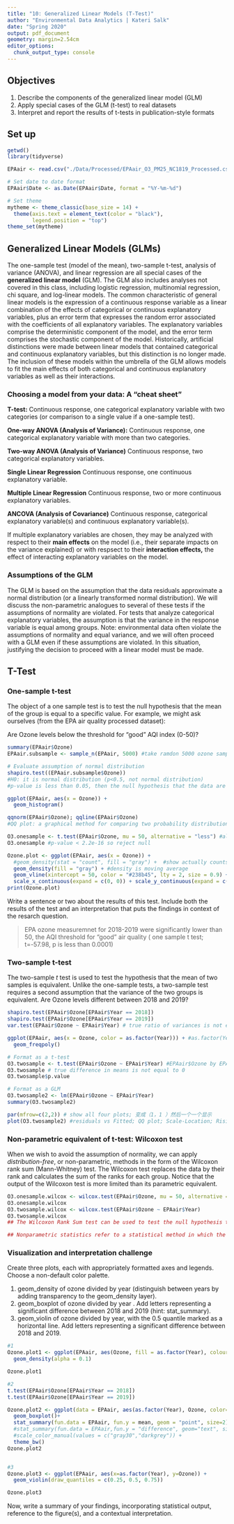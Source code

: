 ```yaml
---
title: "10: Generalized Linear Models (T-Test)"
author: "Environmental Data Analytics | Kateri Salk"
date: "Spring 2020"
output: pdf_document
geometry: margin=2.54cm
editor_options: 
  chunk_output_type: console
---
```


## Objectives
1. Describe the components of the generalized linear model (GLM)
2. Apply special cases of the GLM (t-test) to real datasets
3. Interpret and report the results of t-tests in publication-style formats

## Set up
```r
getwd()
library(tidyverse)

EPAair <- read.csv("./Data/Processed/EPAair_O3_PM25_NC1819_Processed.csv")

# Set date to date format
EPAair$Date <- as.Date(EPAair$Date, format = "%Y-%m-%d")

# Set theme
mytheme <- theme_classic(base_size = 14) +
  theme(axis.text = element_text(color = "black"), 
        legend.position = "top")
theme_set(mytheme)
```

## Generalized Linear Models (GLMs)

The one-sample test (model of the mean), two-sample t-test, analysis of variance (ANOVA), and linear regression are all special cases of the **generalized linear model** (GLM). The GLM also includes analyses not covered in this class, including logistic regression, multinomial regression, chi square, and log-linear models. The common characteristic of general linear models is the expression of a continuous response variable as a linear combination of the effects of categorical or continuous explanatory variables, plus an error term that expresses the random error associated with the coefficients of all explanatory variables. The explanatory variables comprise the deterministic component of the model, and the error term comprises the stochastic component of the model. Historically, artificial distinctions were made between linear models that contained categorical and continuous explanatory variables, but this distinction is no longer made. The inclusion of these models within the umbrella of the GLM allows models to fit the main effects of both categorical and continuous explanatory variables as well as their interactions. 

### Choosing a model from your data: A "cheat sheet"

**T-test:** Continuous response, one categorical explanatory variable with two categories (or comparison to a single value if a one-sample test).

**One-way ANOVA (Analysis of Variance):** Continuous response, one categorical explanatory variable with more than two categories.

**Two-way ANOVA (Analysis of Variance)** Continuous response, two categorical explanatory variables.

**Single Linear Regression** Continuous response, one continuous explanatory variable.

**Multiple Linear Regression** Continuous response, two or more continuous explanatory variables.

**ANCOVA (Analysis of Covariance)** Continuous response, categorical explanatory variable(s) and  continuous explanatory variable(s).

If multiple explanatory variables are chosen, they may be analyzed with respect to their **main effects** on the model (i.e., their separate impacts on the variance explained) or with respsect to their **interaction effects,** the effect of interacting explanatory variables on the model. 

### Assumptions of the GLM

The GLM is based on the assumption that the data residuals approximate a normal distribution (or a linearly transformed normal distribution). We will discuss the non-parametric analogues to several of these tests if the assumptions of normality are violated. For tests that analyze categorical explanatory variables, the assumption is that the variance in the response variable is equal among groups. Note: environmental data often violate the assumptions of normality and equal variance, and we will often proceed with a GLM even if these assumptions are violated. In this situation, justifying the decision to proceed with a linear model must be made. 

## T-Test
### One-sample t-test
The object of a one sample test is to test the null hypothesis that the mean of the group is equal to a specific value. For example, we might ask ourselves (from the EPA air quality processed dataset): 

Are Ozone levels below the threshold for "good" AQI index (0-50)?

```r

summary(EPAair$Ozone)
EPAair.subsample <- sample_n(EPAair, 5000) #take ramdon 5000 ozone samples

# Evaluate assumption of normal distribution
shapiro.test((EPAair.subsample$Ozone)) 
#H0: it is normal distribution (p<0.5, not normal distribution)
#p-value is less than 0.05, then the null hypothesis that the data are normally distributed is rejected.

ggplot(EPAair, aes(x = Ozone)) +
  geom_histogram() 

qqnorm(EPAair$Ozone); qqline(EPAair$Ozone) 
#QQ plot: a graphical method for comparing two probability distributions by plotting their quantiles against each other

O3.onesample <- t.test(EPAair$Ozone, mu = 50, alternative = "less") #alternative = "less" is AQI lower than 50 
O3.onesample #p-value < 2.2e-16 so reject null

Ozone.plot <- ggplot(EPAair, aes(x = Ozone)) +
  #geom_density(stat = "count", fill = "gray") +  #show actually counts
  geom_density(fill = "gray") + #density is moving average
  geom_vline(xintercept = 50, color = "#238b45", lty = 2, size = 0.9) + #lty:line type=2 is dash
  scale_x_continuous(expand = c(0, 0)) + scale_y_continuous(expand = c(0, 0))
print(Ozone.plot)
```

Write a sentence or two about the results of this test. Include both the results of the test and an interpretation that puts the findings in context of the resarch question.

> EPA ozone measuremnet for 2018-2019 were significantly lower than 50, the AQI threshold for "good" air quality ( one sample t test; t=-57.98, p is less than 0.0001)

### Two-sample t-test
The two-sample *t* test is used to test the hypothesis that the mean of two samples is equivalent. Unlike the one-sample tests, a two-sample test requires a second assumption that the variance of the two groups is equivalent. Are Ozone levels different between 2018 and 2019?

```r
shapiro.test(EPAair$Ozone[EPAair$Year == 2018])
shapiro.test(EPAair$Ozone[EPAair$Year == 2019])
var.test(EPAair$Ozone ~ EPAair$Year) # true ratio of variances is not equal to 1; variance ar different from others

ggplot(EPAair, aes(x = Ozone, color = as.factor(Year))) + #as.factor(Year) treat as continuous variable
  geom_freqpoly()

# Format as a t-test
O3.twosample <- t.test(EPAair$Ozone ~ EPAair$Year) #EPAair$Ozone by EPAair$Year
O3.twosample # true difference in means is not equal to 0
O3.twosample$p.value

# Format as a GLM
O3.twosample2 <- lm(EPAair$Ozone ~ EPAair$Year)
summary(O3.twosample2)

par(mfrow=c(2,2)) # show all four plots; 变成（1，1 ）然后一个一个显示
plot(O3.twosample2) #residuals vs Fitted; QQ plot; Scale-Location; Risidual vs Leverage


```

### Non-parametric equivalent of t-test: Wilcoxon test

When we wish to avoid the assumption of normality, we can apply *distribution-free*, or non-parametric, methods in the form of the Wilcoxon rank sum (Mann-Whitney) test. The Wilcoxon test replaces the data by their rank and calculates the sum of the ranks for each group. Notice that the output of the Wilcoxon test is more limited than its parametric equivalent.

```r
O3.onesample.wilcox <- wilcox.test(EPAair$Ozone, mu = 50, alternative = "less") # mean is 50
O3.onesample.wilcox
O3.twosample.wilcox <- wilcox.test(EPAair$Ozone ~ EPAair$Year)
O3.twosample.wilcox
## The Wilcoxon Rank Sum test can be used to test the null hypothesis that two populations have the same continuous distribution

## Nonparametric statistics refer to a statistical method in which the data is not required to fit a normal distribution
```

### Visualization and interpretation challenge

Create three plots, each with appropriately formatted axes and legends. Choose a non-default color palette.

1. geom_density of ozone divided by year (distinguish between years by adding transparency to the geom_density layer).
2. geom_boxplot of ozone divided by year . Add letters representing a significant difference between 2018 and 2019 (hint: stat_summary). 
3. geom_violin of ozone divided by year, with the 0.5 quantile marked as a horizontal line. Add letters representing a significant difference between 2018 and 2019. 

```r
#1
Ozone.plot1 <- ggplot(EPAair, aes(Ozone, fill = as.factor(Year), colour = as.factor(Year))) +
  geom_density(alpha = 0.1) 

Ozone.plot1

#2
t.test(EPAair$Ozone[EPAair$Year == 2018]) 
t.test(EPAair$Ozone[EPAair$Year == 2019]) 

Ozone.plot2 <- ggplot(data = EPAair, aes(as.factor(Year), Ozone, color=Ozone)) +
  geom_boxplot()+
  stat_summary(fun.data = EPAair, fun.y = mean, geom = "point", size=2)+
  #stat_summary(fun.data = EPAair,fun.y = "difference", geom="text", size=1) +
  #scale_color_manual(values = c("gray30","darkgrey")) +
  theme_bw()
Ozone.plot2


#3
Ozone.plot3 <- ggplot(EPAair, aes(x=as.factor(Year), y=Ozone)) +
  geom_violin(draw_quantiles = c(0.25, 0.5, 0.75))

Ozone.plot3
```

Now, write a summary of your findings, incorporating statistical output, reference to the figure(s), and a contextual interpretation.

> 



